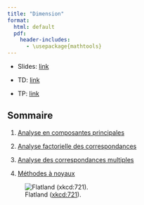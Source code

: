 ```yaml
---
title: "Dimension"
format:
  html: default
  pdf: 
    header-includes: 
      - \usepackage{mathtools}
--- 
```


* Slides: [link](../slides/04-dimension-slides.qmd)

* TD: [link](../td/04-dimension-td.qmd)

* TP: [link](../td/04-dimension-tp.qmd)

## Sommaire

1. [Analyse en composantes principales](./dimension/01-pca.qmd)

2. [Analyse factorielle des correspondances](./dimension/02-ca.qmd)

3. [Analyse des correspondances multiples](./dimension/03-mca.qmd)

4. [Méthodes à noyaux](./dimension/04-kernel.qmd)


![Flatland ([xkcd:721](https://xkcd.com/721/)).](../include/flatland.png)

